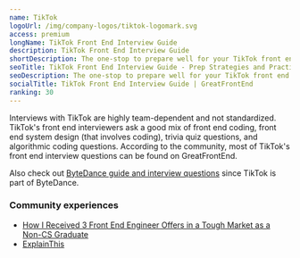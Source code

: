 ```yaml
---
name: TikTok
logoUrl: /img/company-logos/tiktok-logomark.svg
access: premium
longName: TikTok Front End Interview Guide
description: TikTok Front End Interview Guide
shortDescription: The one-stop to prepare well for your TikTok front end interviews
seoTitle: TikTok Front End Interview Guide - Prep Strategies and Practice Questions
seoDescription: The one-stop to prepare well for your TikTok front end interviews. Discover insider tips, optimal prep strategies, and practice questions known to be tested.
socialTitle: TikTok Front End Interview Guide | GreatFrontEnd
ranking: 30
---
```


Interviews with TikTok are highly team-dependent and not standardized. TikTok's front end interviewers ask a good mix of front end coding, front end system design (that involves coding), trivia quiz questions, and algorithmic coding questions. According to the community, most of TikTok's front end interview questions can be found on GreatFrontEnd.

Also check out [ByteDance guide and interview questions](/interviews/company/bytedance/questions-guides) since TikTok is part of ByteDance.

### Community experiences

- [How I Received 3 Front End Engineer Offers in a Tough Market as a Non-CS Graduate](https://hackernoon.com/how-i-received-3-front-end-engineer-offers-in-a-tough-market-as-a-non-cs-graduate)
- [ExplainThis](https://www.explainthis.io/en/career/my-tiktok-frontend-interview)
